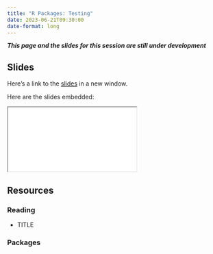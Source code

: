 ```yaml
---
title: "R Packages: Testing"
date: 2023-06-21T09:30:00
date-format: long
---
```


***This page and the slides for this session are still under development***

## Slides

Here's a link to the [slides](/slides/09-testing/index.qmd){target="_blank"} in a new window. 

Here are the slides embedded:

<iframe class="slide-deck ar3x2" src="/slides/09-testing/index.html" title="09-testing slides">
</iframe>

## Resources

### Reading

- TITLE

  <LINK>


### Packages
